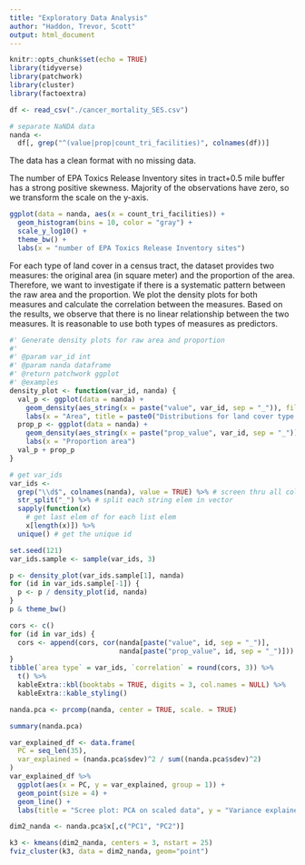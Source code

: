 ```yaml
---
title: "Exploratory Data Analysis"
author: "Haddon, Trevor, Scott"
output: html_document
---
```


```r
knitr::opts_chunk$set(echo = TRUE)
library(tidyverse)
library(patchwork)
library(cluster)
library(factoextra)
```

```r
df <- read_csv("./cancer_mortality_SES.csv")
```

```r
# separate NaNDA data
nanda <-
  df[, grep("^(value|prop|count_tri_facilities)", colnames(df))]
```

The data has a clean format with no missing data. 

The number of EPA Toxics Release Inventory sites in tract+0.5 mile buffer has a strong positive skewness. Majority of the observations have zero, so we transform the scale on the y-axis.

```r
ggplot(data = nanda, aes(x = count_tri_facilities)) +
  geom_histogram(bins = 10, color = "gray") +
  scale_y_log10() +
  theme_bw() +
  labs(x = "number of EPA Toxics Release Inventory sites")
```


For each type of land cover in a census tract, the dataset provides two measures: the original area (in square meter) and the proportion of the area. Therefore, we want to investigate if there is a systematic pattern between the raw area and the proportion. We plot the density plots for both measures and calculate the correlation between the measures. Based on the results, we observe that there is no linear relationship between the two measures. It is reasonable to use both types of measures as predictors.

```r
#' Generate density plots for raw area and proportion
#' 
#' @param var_id int
#' @param nanda dataframe
#' @return patchwork ggplot
#' @examples
density_plot <- function(var_id, nanda) {
  val_p <- ggplot(data = nanda) +
    geom_density(aes_string(x = paste("value", var_id, sep = "_")), fill = "gray") +
    labs(x = "Area", title = paste0("Distributions for land cover type ID:", var_id))
  prop_p <- ggplot(data = nanda) +
    geom_density(aes_string(x = paste("prop_value", var_id, sep = "_")), fill = "gray") +
    labs(x = "Proportion area")
  val_p + prop_p
}
```

```r
# get var_ids
var_ids <-
  grep("\\d$", colnames(nanda), value = TRUE) %>% # screen thru all column names and get those ends with digits
  str_split("_") %>% # split each string elem in vector
  sapply(function(x)
    # get last elem of for each list elem
    x[length(x)]) %>%
  unique() # get the unique id

set.seed(121)
var_ids.sample <- sample(var_ids, 3)
```

```r
p <- density_plot(var_ids.sample[1], nanda)
for (id in var_ids.sample[-1]) {
  p <- p / density_plot(id, nanda)
}
p & theme_bw()
```

```r
cors <- c()
for (id in var_ids) {
  cors <- append(cors, cor(nanda[paste("value", id, sep = "_")],
                           nanda[paste("prop_value", id, sep = "_")]))
}
tibble(`area type` = var_ids, `correlation` = round(cors, 3)) %>% 
  t() %>% 
  kableExtra::kbl(booktabs = TRUE, digits = 3, col.names = NULL) %>% 
  kableExtra::kable_styling()
```

```r
nanda.pca <- prcomp(nanda, center = TRUE, scale. = TRUE)
```

```r
summary(nanda.pca)
```


```r
var_explained_df <- data.frame(
  PC = seq_len(35),
  var_explained = (nanda.pca$sdev)^2 / sum((nanda.pca$sdev)^2)
)
var_explained_df %>%
  ggplot(aes(x = PC, y = var_explained, group = 1)) +
  geom_point(size = 4) +
  geom_line() +
  labs(title = "Scree plot: PCA on scaled data", y = "Variance explained")
```

```r
dim2_nanda <- nanda.pca$x[,c("PC1", "PC2")]
```

```r
k3 <- kmeans(dim2_nanda, centers = 3, nstart = 25)
fviz_cluster(k3, data = dim2_nanda, geom="point")
```


